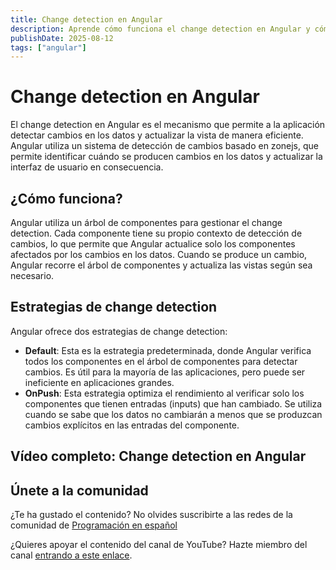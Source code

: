 ```yaml
---
title: Change detection en Angular
description: Aprende cómo funciona el change detection en Angular y cómo optimizar el rendimiento de tus aplicaciones
publishDate: 2025-08-12
tags: ["angular"]
---
```



# Change detection en Angular

El change detection en Angular es el mecanismo que permite a la aplicación detectar cambios en los datos y actualizar la vista de manera eficiente. Angular utiliza un sistema de detección de cambios basado en zonejs, que permite identificar cuándo se producen cambios en los datos y actualizar la interfaz de usuario en consecuencia.

## ¿Cómo funciona?

Angular utiliza un árbol de componentes para gestionar el change detection. Cada componente tiene su propio contexto de detección de cambios, lo que permite que Angular actualice solo los componentes afectados por los cambios en los datos. Cuando se produce un cambio, Angular recorre el árbol de componentes y actualiza las vistas según sea necesario.

## Estrategias de change detection

Angular ofrece dos estrategias de change detection:

- **Default**: Esta es la estrategia predeterminada, donde Angular verifica todos los componentes en el árbol de componentes para detectar cambios. Es útil para la mayoría de las aplicaciones, pero puede ser ineficiente en aplicaciones grandes.
- **OnPush**: Esta estrategia optimiza el rendimiento al verificar solo los componentes que tienen entradas (inputs) que han cambiado. Se utiliza cuando se sabe que los datos no cambiarán a menos que se produzcan cambios explícitos en las entradas del componente.

## Vídeo completo: Change detection en Angular

<YouTubeEmbed
  id="Nsr3-GasUac"
  title="Angular change detection explicado con ejemplos - Programación en español"
/>

## Únete a la comunidad

¿Te ha gustado el contenido? No olvides suscribirte a las redes de la comunidad de <a href="https://programacion-es.dev/redes/" target="_blank" rel="noopener noreferrer">Programación en español</a>

¿Quieres apoyar el contenido del canal de YouTube? Hazte miembro del canal <a href="https://www.youtube.com/channel/UCNliuGyPizt7uNcdCrUoduQ/join" target="_blank" rel="noopener noreferrer">entrando a este enlace</a>.
